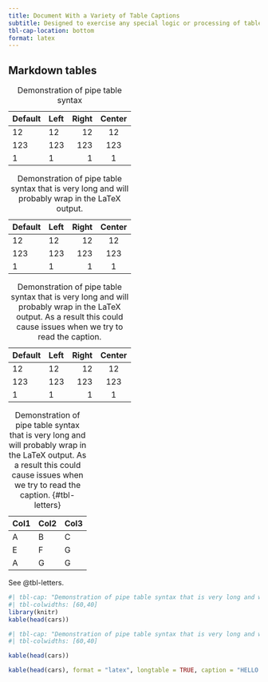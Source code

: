 ```yaml
---
title: Document With a Variety of Table Captions
subtitle: Designed to exercise any special logic or processing of table captions
tbl-cap-location: bottom
format: latex
---
```



## Markdown tables


| Default | Left | Right | Center |
|---------|:-----|------:|:------:|
| 12      | 12   |    12 |   12   |
| 123     | 123  |   123 |  123   |
| 1       | 1    |     1 |   1    |

: Demonstration of pipe table syntax


| Default | Left | Right | Center |
|---------|:-----|------:|:------:|
| 12      | 12   |    12 |   12   |
| 123     | 123  |   123 |  123   |
| 1       | 1    |     1 |   1    |

: Demonstration of pipe table syntax that is very long and will probably wrap in the LaTeX output.

| Default | Left | Right | Center |
|---------|:-----|------:|:------:|
| 12      | 12   |    12 |   12   |
| 123     | 123  |   123 |  123   |
| 1       | 1    |     1 |   1    |

: Demonstration of pipe table syntax that is very long and will probably wrap in the LaTeX output. As a result this could cause issues when we try to read the caption.


| Col1 | Col2 | Col3 |
|------|------|------|
| A    | B    | C    |
| E    | F    | G    |
| A    | G    | G    |

: Demonstration of pipe table syntax that is very long and will probably wrap in the LaTeX output. As a result this could cause issues when we try to read the caption. {#tbl-letters}

See @tbl-letters.


```r
#| tbl-cap: "Demonstration of pipe table syntax that is very long and will probably wrap in the LaTeX output."
#| tbl-colwidths: [60,40]
library(knitr)
kable(head(cars))
```


```r
#| tbl-cap: "Demonstration of pipe table syntax that is very long and will probably wrap in the LaTeX output. As a result this could cause issues when we try to read the caption."
#| tbl-colwidths: [60,40]

kable(head(cars))
```

```r

kable(head(cars), format = "latex", longtable = TRUE, caption = "HELLO CARS")
```

